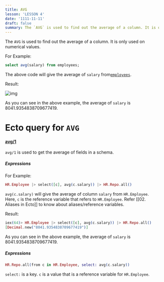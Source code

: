 ```yaml
---
title: AVG
lesson: 'LESSON 4'
date: '1111-11-11'
draft: false
summary: The `AVG` is used to find out the average of a column. It is only used on numerical values.
---
```


The `AVG` is used to find out the average of a column. It is only used on numerical values.

For Example:

``` SQL
select avg(salary) from employees;
```

The above code will give the average of `salary` from[`employees`](01.%20Introduction). 

Result:

![img](/static/images/Pastedimage20231116153449.png)

As you can see in the above example, the average of `salary` is 8041.9354838709677419.

# Ecto query for `AVG`

#### [avg/1](https://hexdocs.pm/ecto/Ecto.Query.API.html#avg/1)

`avg/1` is used to get the average of fields in a schema.  

##### Expressions

For Example:

``` Elixir
HR.Employee |> select([c], avg(c.salary)) |> HR.Repo.all()
```

`avg(c.salary)` will give the average of column `salary` from `HR.Employee`. Here, `c` is the reference variable that refers to `HR.Employee`. Refer [[02. Aliases in Ecto]] to know about aliases/reference variables.

Result:

```Elixir
iex(64)> HR.Employee |> select([c], avg(c.salary)) |> HR.Repo.all()
[Decimal.new("8041.9354838709677419")]
```

As you can see in the above example, the average of `salary` is 8041.9354838709677419.

##### Expressions

```Elixir
HR.Repo.all(from c in HR.Employee, select: avg(c.salary)) 
```

`select:` is a key. `c` is a value that is a reference variable for `HR.Employee`. 